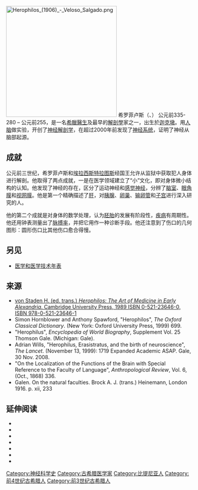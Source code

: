 [[File:Herophilos_(1906)_-_Veloso_Salgado.png|300px]]
希罗菲卢斯（{{lang-grc-gre|Ἡρόφιλος}}、{{IPAc-en|h|ɪ|ˈ|r|ɒ|f|ɪ|l|ə|s}}） 公元前335-280 – 公元前255，是一名[[希臘|希臘]][[医生|醫生]]及最早的[[解剖学|解剖學]]家之一，出生於[[迦克墩|迦克墩]]。用[[人腦|人脑]]做实验，开创了[[神經解剖學|神经解剖学]]，在超过2000年前发现了[[神经系统|神经系统]]，证明了神经从脑部起源。
==成就==
公元前三世纪，希罗菲卢斯和[[埃拉西斯特拉图斯|埃拉西斯特拉图斯]]经国王允许从监狱中获取犯人身体进行解剖。他取得了两点成就，一是在医学领域建立了“小”文化，即对身体微小结构的认知。他发现了神经的存在，区分了运动神经和[[感觉神经|感觉神经]]，分辨了[[脑室|脑室]]、[[眼角膜|眼角膜]]和[[视网膜|视网膜]]。他是第一个精确描述了[[肝臟|肝]]，对[[胰腺|胰腺]]、[[卵巢|卵巢]]、[[输卵管|输卵管]]和[[子宫|子宫]]进行深入研究的人。

他的第二个成就是对身体的数学处理，认为[[胚胎|胚胎]]的发展有阶段性，[[疾病|疾病]]有周期性。他还用钟表测量出了[[脉搏|脉搏率]]，并把它用作一种诊断手段。他还注意到了伤口的几何图形：圆形伤口比其他伤口愈合得慢。

==另见==
*[[医学和医学技术年表|医学和医学技术年表]]
{{reflist}}

==来源==
* [http://books.google.ca/books?id=rGhlIfJZkVoC von Staden H. (ed. trans.) ''Herophilos: The Art of Medicine in Early Alexandria''. Cambridge University Press, 1989 ISBN 0-521-23646-0, ISBN 978-0-521-23646-1] {{Wayback|url=http://books.google.ca/books?id=rGhlIfJZkVoC |date=20201130162920 }}
*Simon Hornblower and Anthony Spawford, "Herophilos", ''The Oxford Classical Dictionary''. (New York: Oxford University Press, 1999) 699.
*"Herophilus", ''Encyclopedia of World Biography'', Supplement Vol. 25 Thomson Gale. (Michigan: Gale).
*Adrian Wills, "Herophilus, Erasistratus, and the birth of neuroscience", ''The Lancet''. (November 13, 1999): 1719 Expanded Academic ASAP. Gale, 30 Nov. 2008.
*"On the Localization of the Functions of the Brain with Special Reference to the Faculty of Language", ''Anthropological Review'', Vol. 6, (Oct., 1868) 336.
* Galen. On the natural faculties. Brock A. J. (trans.) Heinemann, London 1916. p. xii, 233

==延伸阅读==
*{{cite book|last=Dean-Jones|first=Lesley|title=Women's bodies in classical Greek science|year=1994|publisher=Clarendon Press|location=Oxford|isbn=0-19-814767-8|edition=Revised}}
*{{cite book|last=Lloyd|first=G. E. R.|title=Greek science after Aristotle|url=https://archive.org/details/greekscienceafte00lloy|year=1973|publisher=Norton|location=New York|isbn=0-393-04371-1}}
*{{cite book|last=Lloyd|first=G. E. R.|title=Science, folklore and ideology : studies in the life sciences in ancient Greece|year=1983|publisher=Cambridge University Press|location=Cambridge|isbn=0-521-25314-4}}
*{{cite journal|last=Longrigg|first=James|title=Superlative achievement and comparative neglect: Alexandrian medical science and modern historical research|journal=History of science; an annual review of literature, research, and teaching|year=1981|volume=19|pages=155–200|pmid=11610979}}
*{{cite journal|last=Potter|first=Paul|title=Herophilus of Chalcedon: an assessment of his place in the history of anatomy|url=https://archive.org/details/sim_bulletin-of-the-history-of-medicine_spring-1976_50_1/page/45|journal=Bulletin of the history of medicine|year=1976|volume=50|issue=1|pages=45–60|pmid=769875}}
*{{cite journal|last=Solmsen|first=Friedrich|title=Greek Philosophy and the Discovery of the Nerves|journal=Museum Helveticum|year=1961|volume=18|pages=150–197}}
*{{cite book|last=von Staden|first=Heinrich|title=Jewish and Christian Self-Definition: Self-Definition in the Graeco-Roman World|year=1982|publisher=SCM Press|location=London|editor1-first=Ben F. |editor1-last=Meyer|editor2-first=E. P.|editor2-last=Sanders|chapter=Hairesis and Heresy}}

{{Authority control}}

[[Category:神经科学史|Category:神经科学史]]
[[Category:古希腊医学家|Category:古希腊医学家]]
[[Category:比提尼亚人|Category:比提尼亚人]]
[[Category:前4世纪古希腊人|Category:前4世纪古希腊人]]
[[Category:前3世纪古希腊人|Category:前3世纪古希腊人]]